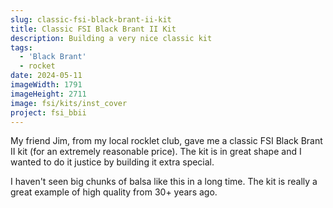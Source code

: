 ```yaml
---
slug: classic-fsi-black-brant-ii-kit
title: Classic FSI Black Brant II Kit
description: Building a very nice classic kit
tags:
  - 'Black Brant'
  - rocket
date: 2024-05-11
imageWidth: 1791
imageHeight: 2711
image: fsi/kits/inst_cover
project: fsi_bbii
---
```


My friend Jim, from my local rocklet club, gave me a classic 
FSI Black Brant II kit (for an extremely reasonable price). The kit is in
great shape and I wanted to do it justice by building it extra special.

<BlogImage src='fsi/kits/box_art' alt='box art' width='480' height='640' />

I haven't seen big chunks of balsa like this in a long time. The kit is really
a great example of high quality from 30+ years ago.

<BlogImage src='fsi/kits/black_brant_ii/kit_parts' width='640' height='480' />

